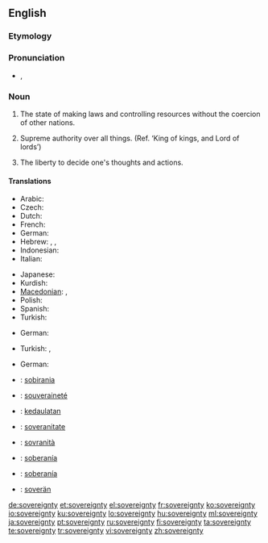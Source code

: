 ==English==
{{wikipedia|sovereignty}}

===Etymology===
{{rfe|lang=en}}

===Pronunciation===
* {{a|UK}} {{IPA|/ˈsɒv.ɹən.ti/|/ˈsɒv.ɹɪn.ti}}, {{SAMPA|/"sQv.r\@n.ti/|/"sQv.rIn.ti/}}

===Noun===
{{en-noun|sovereignties|-}}

# {{context|of a nation}} The state of making laws and controlling resources without the coercion of other nations.
# {{context|of God}} Supreme authority over all things. (Ref. ‘King of kings, and Lord of lords’)
# {{context|of self}} The liberty to decide one's thoughts and actions.

====Translations====
{{trans-top|of a nation: the state of making laws and controlling resources without the coercion of other nations.}}
* Arabic: {{t|ar|سيادة|sc=Arab}}
* Czech: {{t-|cs|svrchovanost|f}}
* Dutch: {{t-|nl|soevereiniteit|f}}
* French: {{t+|fr|souveraineté|f}}
* German: {{t+|de|Souveränität|f}}
* Hebrew: {{t|he|ריבונות|tr=sovereignty}},  {{t|he|ריבון|m|tr=sovereign}},  {{t|he|ריבונית|f|tr=sovereign}}
* Indonesian: {{t|id|kedaulatan}}
* Italian: {{t-|it|sovranità|f}}
{{trans-mid}}
* Japanese: {{t+|ja|主権|tr=shuken}}
* Kurdish: {{ku-Arab|[[فه‌رمان ڕه‌وایی]]}}
* [[Macedonian]]: {{t|mk|сувереност|f|tr=suvérenost}},  {{t-|mk|суверенитет|m|tr=suverenitét}}
* Polish: {{t|pl|suwerenność|f}}
* Spanish: {{t+|es|soberanía|f}}
* Turkish: {{t|tr|hukumranlik}}
{{trans-bottom}}

{{trans-top|of God: supreme authority over all things}}
* German: {{t+|de|Souveränität|f}}
{{trans-mid}}
* Turkish: {{t|tr|hükmü ilahi}}, {{t|tr|hakim-imutlak}}
{{trans-bottom}}

{{trans-top|of self: the liberty to decide one's thoughts and actions}}
* German: {{t+|de|Souveränität|f}}
{{trans-mid}}
{{trans-bottom}}

{{checktrans-top}}
* {{ttbc|Catalan}}: [[sobirania]] {{f}}
* {{ttbc|French}}: [[souveraineté]] {{f}}
* {{ttbc|Indonesian}}: [[daulat|kedaulatan]]
* {{ttbc|Interlingua}}: [[soveranitate]]
* {{ttbc|Italian}}: [[sovranità]] {{f}}
{{checktrans-mid}}
* {{ttbc|Spanish}}: [[soberanía]] {{f}}
* {{ttbc|Portuguese}}: [[soberanía]] {{f}}
* {{ttbc|Volapük}}: [[soverän]]
{{checktrans-bottom}}

[[de:sovereignty]]
[[et:sovereignty]]
[[el:sovereignty]]
[[fr:sovereignty]]
[[ko:sovereignty]]
[[io:sovereignty]]
[[ku:sovereignty]]
[[lo:sovereignty]]
[[hu:sovereignty]]
[[ml:sovereignty]]
[[ja:sovereignty]]
[[pt:sovereignty]]
[[ru:sovereignty]]
[[fi:sovereignty]]
[[ta:sovereignty]]
[[te:sovereignty]]
[[tr:sovereignty]]
[[vi:sovereignty]]
[[zh:sovereignty]]